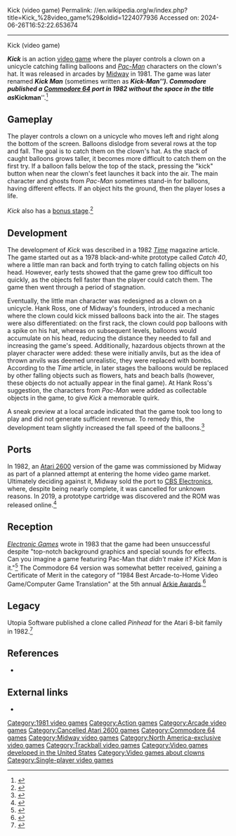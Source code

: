 Kick (video game)
Permalink: //en.wikipedia.org/w/index.php?title=Kick_%28video_game%29&oldid=1224077936
Accessed on: 2024-06-26T16:52:22.653674



------
Kick (video game)
{{short description|1981 video game}}
{{Infobox video game
|title=Kick / Kick Man
|image=Kickman cover.jpg
|caption=The C64 port uses an alternate spelling.
|developer=[[Midway Games|Midway]]
|publisher=[[Midway Games|Midway]] (Arcade)<br>[[Commodore International|Commodore]] (C64)
|designer=John Pasierb
|composer=Earl Vickers
|released={{Vgrelease|NA|December 1981}}1982: C64
|genre=[[Action game|Action]]
|modes= [[Single-player video game|Single-player]]
|platforms=[[Arcade video game|Arcade]], [[Commodore 64]]
|arcade system=Midway MCR-I<ref>{{Citation|last=Old Classic Retro Gaming|title=Arcade Game: Kick (1981 Midway)|date=2014-12-07|url=https://www.youtube.com/watch?v=uBbIRGcQXOc |archive-url=https://ghostarchive.org/varchive/youtube/20211214/uBbIRGcQXOc |archive-date=2021-12-14 |url-status=live|access-date=2016-11-02}}{{cbignore}}</ref>
}}

'''''Kick''''' is an action [[video game]] where the player controls a clown on a unicycle catching falling balloons and ''[[Pac-Man]]'' characters on the clown's hat. It was released in arcades by [[Midway Games|Midway]] in 1981. The game was later renamed '''''Kick Man''''' (sometimes written as '''''Kick-Man'''''). Commodore published a [[Commodore 64]] port in 1982 without the space in the title as '''''Kickman'''''.<ref>{{lemon64 game|id=2992}}</ref>

== Gameplay ==
The player controls a clown on a unicycle who moves left and right along the bottom of the screen. Balloons dislodge from several rows at the top and fall. The goal is to catch them on the clown's hat. As the stack of caught balloons grows taller, it becomes more difficult to catch them on the first try. If a balloon falls below the top of the stack, pressing the "kick" button when near the clown's feet launches it back into the air. The main character and ghosts from ''Pac-Man'' sometimes stand-in for balloons, having different effects. If an object hits the ground, then the player loses a life.

''Kick'' also has a [[bonus stage]].<ref>{{cite web |url=http://www.arcade-museum.com/game_detail.php?game_id=8298 |title=Kick-Man |work=Museum of the Game®}}</ref>

== Development ==

The development of ''Kick'' was described in a 1982 ''[[Time (magazine)|Time]]'' magazine article. The game started out as a 1978 black-and-white prototype called ''Catch 40'', where a little man ran back and forth trying to catch falling objects on his head. However, early tests showed that the game grew too difficult too quickly, as the objects fell faster than the player could catch them. The game then went through a period of stagnation. 

Eventually, the little man character was redesigned as a clown on a unicycle. Hank Ross, one of Midway's founders, introduced a mechanic where the clown could kick missed balloons back into the air. The stages were also differentiated: on the first rack, the clown could pop balloons with a spike on his hat, whereas on subsequent levels, balloons would accumulate on his head, reducing the distance they needed to fall and increasing the game's speed. Additionally, hazardous objects thrown at the player character were added: these were initially anvils, but as the idea of thrown anvils was deemed unrealistic, they were replaced with bombs. According to the ''Time'' article, in later stages the balloons would be replaced by other falling objects such as flowers, hats and beach balls (however, these objects do not actually appear in the final game). At Hank Ross's suggestion, the characters from ''Pac-Man'' were added as collectable objects in the game, to give ''Kick'' a memorable quirk. 

A sneak preview at a local arcade indicated that the game took too long to play and did not generate sufficient revenue. To remedy this, the development team slightly increased the fall speed of the balloons.<ref>{{cite magazine | magazine=Time|date=1982-01-18|department=Living|title=Beating the Game Game |url=https://content.time.com/time/subscriber/article/0,33009,949467,00.html}}</ref>

== Ports ==
In 1982, an [[Atari 2600]] version of the game was commissioned by Midway as part of a planned attempt at entering the home video game market. Ultimately deciding against it, Midway sold the port to [[CBS Electronics]], where, despite being nearly complete, it was cancelled for unknown reasons. In 2019, a prototype cartridge was discovered and the ROM was released online.<ref>{{cite web| url = http://www.atariprotos.com/2600/software/kickman/kickman.htm| title = Kickman| publisher = AtariProtos}}</ref>

==Reception==
''[[Electronic Games]]'' wrote in 1983 that the game had been unsuccessful despite "top-notch background graphics and special sounds for effects. Can you imagine a game featuring Pac-Man that ''didn't'' make it? ''Kick Man'' is it."<ref name="pearl198306">{{cite news | url=https://archive.org/stream/electronic-games-magazine-1983-06/Electronic_Games_Issue_16_Vol_02_04_1983_Jun#page/n79/mode/2up | title=Closet Classics | work=Electronic Games | date=June 1983 | access-date=6 January 2015 | author=Pearl, Rick | pages=82}}</ref> The Commodore 64 version was somewhat better received, gaining a Certificate of Merit in the category of "1984 Best Arcade-to-Home Video Game/Computer Game Translation" at the 5th annual [[Arkie Awards]].<ref>{{cite journal |last1= Kunkel |first1= Bill |author-link1= Bill Kunkel (gaming)|last2= Katz |first2= Arnie |author-link2= Arnie Katz|date= February 1984 |title= Arcade Alley: The 1984 Arcade Awards, Part II |journal= [[Video (magazine)|Video]]|publisher= Reese Communications|volume= 7|issue= 11|pages= 28–29|issn= 0147-8907}}</ref>{{rp|29}}

==Legacy==
Utopia Software published a clone called ''Pinhead'' for the Atari 8-bit family in 1982.<ref>{{cite web |title=Atari 800 800 XL XE Pinhead |url=http://www.atarimania.com/game-atari-400-800-xl-xe-pinhead_3971.html |website=Atari Mania}}</ref>

==References==
{{Reflist}}
*{{cite magazine |title=Living: Beating the Game Game |magazine=[[Time (magazine)|Time]] |date=January 18, 1982 |volume=119 |number=3 |url=http://content.time.com/time/magazine/article/0,9171,949467,00.html |url-access=subscription}}

==External links==
*{{KLOV game|id=8294|name=Kick}}

{{Pac-Man series}}

{{DEFAULTSORT:Kick (Arcade Game)}}
[[Category:1981 video games]]
[[Category:Action games]]
[[Category:Arcade video games]]
[[Category:Cancelled Atari 2600 games]]
[[Category:Commodore 64 games]]
[[Category:Midway video games]]
[[Category:North America-exclusive video games]]
[[Category:Trackball video games]]
[[Category:Video games developed in the United States]]
[[Category:Video games about clowns]]
[[Category:Single-player video games]]